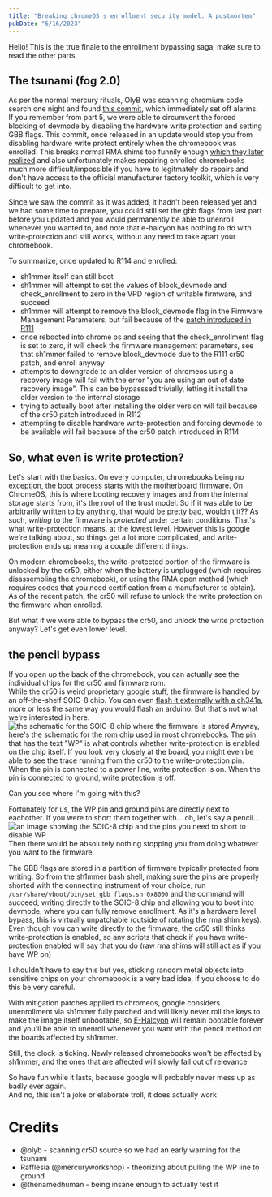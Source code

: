 ```yaml
---
title: "Breaking chromeOS's enrollment security model: A postmortem"
pubDate: "6/16/2023"
---
```


Hello! This is the true finale to the enrollment bypassing saga, make sure to read the other parts.

## The tsunami (fog 2.0)

As per the normal mercury rituals, OlyB was scanning chromium code search one night and found [this commit](https://chromium.googlesource.com/chromiumos/platform/ec/+/53a6bef971baa7110b6c2367554acf8b77331fb6%5E%21/#F1),
which immediately set off alarms. If you remember from part 5, we were able to circumvent the forced blocking of devmode by disabling the hardware write protection and setting GBB flags.
This commit, once released in an update would stop you from disabling hardware write protect entirely when the chromebook was enrolled. This breaks normal RMA shims too funnily enough
[which they later realized](https://chromium.googlesource.com/chromiumos/platform/ec/+/46fd92b93d48ce3c162ae2dd66a698faf3e6ad02) and also unfortunately makes repairing enrolled chromebooks much more difficult/impossible if you have to legitmately do repairs and don't have access to the official manufacturer factory toolkit, which is very difficult to get into.

Since we saw the commit as it was added, it hadn't been released yet and we had some time to prepare, you could still set the gbb flags from last part before you updated and you would permanently be able to unenroll whenever you wanted to, and
note that e-halcyon has nothing to do with write-protection and still works, without any need to take apart your chromebook.

To summarize, once updated to R114 and enrolled:

- sh1mmer itself can still boot
- sh1mmer will attempt to set the values of block_devmode and check_enrollment to zero in the VPD region of writable firmware, and succeed
- sh1mmer will attempt to remove the block_devmode flag in the Firmware Management Parameters, but fail because of the [patch introduced in R111](https://chromium.googlesource.com/chromiumos/platform/ec/+/563de01ea8af922d1c4a527f7074f03b46812e2a%5E%21/#F0)
- once rebooted into chrome os and seeing that the check_enrollment flag is set to zero, it will check the firmware management parameters, see that sh1mmer failed to remove block_devmode due to the R111 cr50 patch, and enroll anyway
- attempts to downgrade to an older version of chromeos using a recovery image will fail with the error "you are using an out of date recovery image". This can be bypasssed trivially, letting it install the older version to the internal storage
- trying to actually boot after installing the older version will fail because of the cr50 patch introduced in R112
- attempting to disable hardware write-protection and forcing devmode to be available will fail because of the cr50 patch introduced in R114

## So, what even is write protection?

Let's start with the basics. On every computer, chromebooks being no exception, the boot process starts with the motherboard firmware. On ChromeOS, this is where booting recovery images and from the internal storage starts from, it's the root of the trust model. So if it was able to be arbitrarily written to by anything, that would be pretty bad, wouldn't it??
As such, _writing_ to the firmware is _protected_ under certain conditions. That's what write-protection means, at the lowest level. However this is google we're talking about, so things get a lot more complicated, and write-protection ends up meaning a couple different things.

On modern chromebooks, the write-protected portion of the firmware is unlocked by the cr50, either when the battery is unplugged (which requires disassembling the chromebook), or using the RMA open method (which requires codes that you need certification from a manufacturer to obtain).
As of the recent patch, the cr50 will refuse to unlock the write protection on the firmware when enrolled.

But what if we were able to bypass the cr50, and unlock the write protection anyway? Let's get even lower level.

## the pencil bypass

If you open up the back of the chromebook, you can actually see the individual chips for the cr50 and firmware rom.<br/>
While the cr50 is weird proprietary google stuff, the firmware is handled by an off-the-shelf SOIC-8 chip. You can even [flash it externally with a ch341a](https://wiki.mrchromebox.tech/Unbricking), more or less the same way you would flash an arduino. But that's not what we're interested in here.
![the schematic for the SOIC-8 chip where the firmware is stored](./breaking/romchip.png)
Anyway, here's the schematic for the rom chip used in most chromebooks. The pin that has the text "WP" is what controls whether write-protection is enabled on the chip itself.
If you look very closely at the board, you might even be able to see the trace running from the cr50 to the write-protection pin. When the pin is connected to a power line, write protection is on. When the pin is connected to ground, write protection is off.

Can you see where I'm going with this?

Fortunately for us, the WP pin and ground pins are directly next to eachother. If you were to short them together with... oh, let's say a pencil...
![an image showing the SOIC-8 chip and the pins you need to short to disable WP](./breaking/shorting.jpg)
Then there would be absolutely nothing stopping you from doing whatever you want to the firmware.

The GBB flags are stored in a partition of firmware typically protected from writing. So from the sh1mmer bash shell, making sure the pins are properly shorted with the connecting instrument of your choice, run `/usr/share/vboot/bin/set_gbb_flags.sh 0x8000` and the command will succeed, writing directly to the SOIC-8 chip and allowing you to boot into devmode, where you can fully remove enrollment. As it's a hardware level bypass, this is virtually unpatchable (outside of rotating the rma shim keys).<br/>
Even though you can write directly to the firmware, the cr50 still thinks write-protection is enabled, so any scripts that check if you have write-protection enabled will say that you do (raw rma shims will still act as if you have WP on)

I shouldn't have to say this but yes, sticking random metal objects into sensitive chips on your chromebook is a very bad idea, if you choose to do this be very careful.

With mitigation patches applied to chromeos, google considers unenrollment via sh1mmer fully patched and will likely never roll the keys to make the image itself unbootable, so [E-Halcyon](https://fog.gay) will remain bootable forever and you'll be able to unenroll whenever you want with the pencil method on the boards affected by sh1mmer.

Still, the clock is ticking. Newly released chromebooks won't be affected by sh1mmer, and the ones that are affected will slowly fall out of relevance

So have fun while it lasts, because google will probably never mess up as badly ever again.<br/>
And no, this isn't a joke or elaborate troll, it does actually work

# Credits

- @olyb - scanning cr50 source so we had an early warning for the tsunami
- Rafflesia (@mercuryworkshop) - theorizing about pulling the WP line to ground
- @thenamedhuman - being insane enough to actually test it
